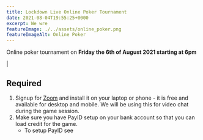```yaml
---
title: Lockdown Live Online Poker Tournament
date: 2021-08-04T19:55:25+0000
excerpt: We wre
featureImage: ./../assets/online_poker.png
featureImageAlt: Online Poker
---
```


Online poker tournament on **Friday the 6th of August 2021 starting at 6pm**

|

## Required

1. Signup for [Zoom](https://zoom.com) and install it on your laptop or phone - it is free and available for desktop and mobile. We will be using this for video chat during the game session.
1. Make sure you have PayID setup on your bank account so that you can load credit for the game.
   - To setup PayID see
